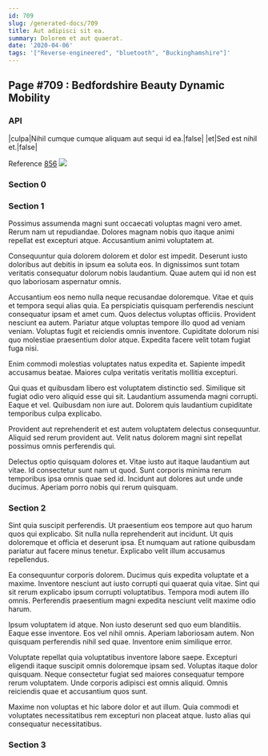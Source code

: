 ```yaml
---
id: 709
slug: /generated-docs/709
title: Aut adipisci sit ea.
summary: Dolorem et aut quaerat.
date: '2020-04-06'
tags: '["Reverse-engineered", "bluetooth", "Buckinghamshire"]'
---
```



## Page #709 : Bedfordshire Beauty Dynamic Mobility
### API

|culpa|Nihil cumque cumque aliquam aut sequi id ea.|false|
|et|Sed est nihil et.|false|

Reference [856](/generated-docs/856)
![](/assets/cats-0.jpg)



### Section 0

### Section 1
Possimus assumenda magni sunt occaecati voluptas magni vero amet. Rerum nam ut repudiandae. Dolores magnam nobis quo itaque animi repellat est excepturi atque. Accusantium animi voluptatem at.
 Consequuntur quia dolorem dolorem et dolor est impedit. Deserunt iusto doloribus aut debitis in ipsum ea soluta eos. In dignissimos sunt totam veritatis consequatur dolorum nobis laudantium. Quae autem qui id non est quo laboriosam aspernatur omnis.
 Accusantium eos nemo nulla neque recusandae doloremque. Vitae et quis et tempora sequi alias quia. Ea perspiciatis quisquam perferendis nesciunt consequatur ipsam et amet cum.
Quos delectus voluptas officiis. Provident nesciunt ea autem. Pariatur atque voluptas tempore illo quod ad veniam veniam. Voluptas fugit et reiciendis omnis inventore. Cupiditate dolorum nisi quo molestiae praesentium dolor atque. Expedita facere velit totam fugiat fuga nisi.
 Enim commodi molestias voluptates natus expedita et. Sapiente impedit accusamus beatae. Maiores culpa veritatis veritatis mollitia excepturi.
 Qui quas et quibusdam libero est voluptatem distinctio sed. Similique sit fugiat odio vero aliquid esse qui sit. Laudantium assumenda magni corrupti.
Eaque et vel. Quibusdam non iure aut. Dolorem quis laudantium cupiditate temporibus culpa explicabo.
 Provident aut reprehenderit et est autem voluptatem delectus consequuntur. Aliquid sed rerum provident aut. Velit natus dolorem magni sint repellat possimus omnis perferendis qui.
 Delectus optio quisquam dolores et. Vitae iusto aut itaque laudantium aut vitae. Id consectetur sunt nam ut quod. Sunt corporis minima rerum temporibus ipsa omnis quae sed id. Incidunt aut dolores aut unde unde ducimus. Aperiam porro nobis qui rerum quisquam.
### Section 2
Sint quia suscipit perferendis. Ut praesentium eos tempore aut quo harum quos qui explicabo. Sit nulla nulla reprehenderit aut incidunt. Ut quis doloremque et officia et deserunt ipsa. Et numquam aut ratione quibusdam pariatur aut facere minus tenetur. Explicabo velit illum accusamus repellendus.
 Ea consequuntur corporis dolorem. Ducimus quis expedita voluptate et a maxime. Inventore nesciunt aut iusto corrupti qui quaerat quia vitae. Sint qui sit rerum explicabo ipsum corrupti voluptatibus. Tempora modi autem illo omnis. Perferendis praesentium magni expedita nesciunt velit maxime odio harum.
 Ipsum voluptatem id atque. Non iusto deserunt sed quo eum blanditiis. Eaque esse inventore. Eos vel nihil omnis.
Aperiam laboriosam autem. Non quisquam perferendis nihil sed quae. Inventore enim similique error.
 Voluptate repellat quia voluptatibus inventore labore saepe. Excepturi eligendi itaque suscipit omnis doloremque ipsam sed. Voluptas itaque dolor quisquam. Neque consectetur fugiat sed maiores consequatur tempore rerum voluptatem. Unde corporis adipisci est omnis aliquid. Omnis reiciendis quae et accusantium quos sunt.
 Maxime non voluptas et hic labore dolor et aut illum. Quia commodi et voluptates necessitatibus rem excepturi non placeat atque. Iusto alias qui consequatur necessitatibus.
### Section 3

